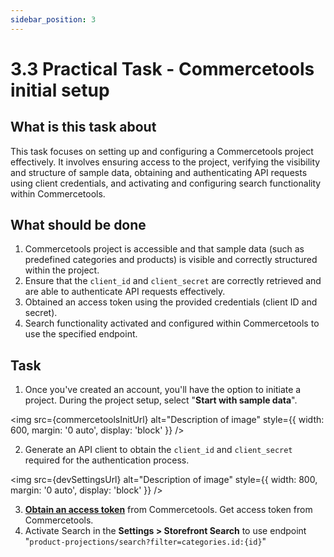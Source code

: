 ```yaml
---
sidebar_position: 3
---
```


# 3.3 Practical Task - Commercetools initial setup

## What is this task about

This task focuses on setting up and configuring a Commercetools project effectively.
It involves ensuring access to the project, verifying the visibility and structure of sample data,
obtaining and authenticating API requests using client credentials, and activating and configuring search
functionality within Commercetools.


## What should be done

1. Commercetools project is accessible and that sample data (such as predefined categories and products) is visible and correctly structured within the project.
2. Ensure that the `client_id` and `client_secret` are correctly retrieved and are able to authenticate API requests effectively.
3. Obtained an access token using the provided credentials (client ID and secret).
4. Search functionality activated and configured within Commercetools to use the specified endpoint.


## Task

1. Once you've created an account, you'll have the option to initiate a project. During the project setup, select "**Start with sample data**".

<img src={commercetoolsInitUrl} alt="Description of image" style={{
  width: 600,
  margin: '0 auto',
  display: 'block'
}} />

2. Generate an API client to obtain the `client_id` and `client_secret` required for the authentication process.

<img src={devSettingsUrl} alt="Description of image" style={{
  width: 800,
  margin: '0 auto',
  display: 'block'
}} />


3. **[Obtain an access token](https://docs.commercetools.com/api/authorization)** from Commercetools. Get access token from Commercetools.
4. Activate Search in the **Settings > Storefront Search** to use endpoint "`product-projections/search?filter=categories.id:{id}`"
